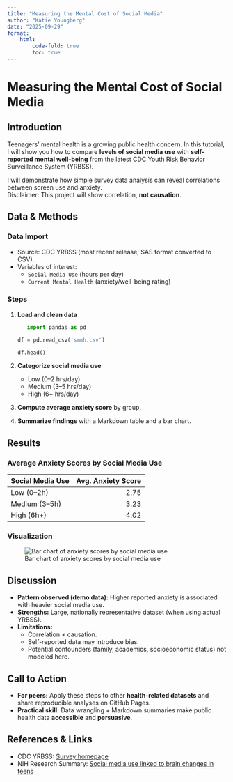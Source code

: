 ```yaml
---
title: "Measuring the Mental Cost of Social Media" 
author: "Katie Youngberg" 
date: "2025-09-29"
format:
    html:
        code-fold: true
        toc: true
---
```


# Measuring the Mental Cost of Social Media

## Introduction

Teenagers’ mental health is a growing public health concern. In this tutorial, I will show you how to compare **levels of social media use** with **self-reported mental well-being** from the latest CDC Youth Risk Behavior Surveillance System (YRBSS).\

I will demonstrate how simple survey data analysis can reveal correlations between screen use and anxiety.\
Disclaimer: This project will show correlation, **not causation**.

## Data & Methods

### Data Import 

-   Source: CDC YRBSS (most recent release; SAS format converted to CSV).\
-   Variables of interest:
    -   `Social Media Use` (hours per day)\
    -   `Current Mental Health` (anxiety/well-being rating)

### Steps

1.  **Load and clean data**

    ``` python
   import pandas as pd

    df = pd.read_csv('smmh.csv')

    df.head()

    ```

2.  **Categorize social media use**

    -   Low (0–2 hrs/day)\
    -   Medium (3–5 hrs/day)\
    -   High (6+ hrs/day)\

3.  **Compute average anxiety score** by group.\

4.  **Summarize findings** with a Markdown table and a bar chart.

## Results

### Average Anxiety Scores by Social Media Use

| Social Media Use | Avg. Anxiety Score |
|:-----------------|-------------------:|
| Low (0–2h)       |               2.75 |
| Medium (3–5h)    |               3.23 |
| High (6h+)       |               4.02 |

### Visualization

![Bar chart of anxiety scores by social media use](chart.png "Comparison of teen anxiety by social media use")

## Discussion

-   **Pattern observed (demo data):** Higher reported anxiety is associated with heavier social media use.\
-   **Strengths:** Large, nationally representative dataset (when using actual YRBSS).\
-   **Limitations:**
    -   Correlation ≠ causation.\
    -   Self-reported data may introduce bias.\
    -   Potential confounders (family, academics, socioeconomic status) not modeled here.

## Call to Action

-   **For peers:** Apply these steps to other **health-related datasets** and share reproducible analyses on GitHub Pages.\
-   **Practical skill:** Data wrangling + Markdown summaries make public health data **accessible** and **persuasive**.

## References & Links

-   CDC YRBSS: [Survey homepage](https://www.cdc.gov/healthyyouth/data/yrbs/index.htm)\
-   NIH Research Summary: [Social media use linked to brain changes in teens](https://www.nih.gov/news-events/nih-research-matters/social-media-use-linked-brain-changes-teens)